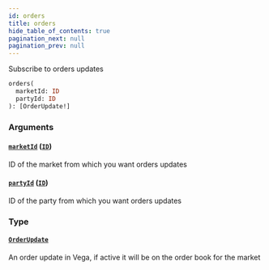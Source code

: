 ```yaml
---
id: orders
title: orders
hide_table_of_contents: true
pagination_next: null
pagination_prev: null
---
```



Subscribe to orders updates

```graphql
orders(
  marketId: ID
  partyId: ID
): [OrderUpdate!]
```


### Arguments

#### [`marketId`](#) ([`ID`](/docs/testnet/graphql/scalars/id))

ID of the market from which you want orders updates


#### [`partyId`](#) ([`ID`](/docs/testnet/graphql/scalars/id))

ID of the party from which you want orders updates


### Type

#### [`OrderUpdate`](/docs/testnet/graphql/objects/order-update)

An order update in Vega, if active it will be on the order book for the market




